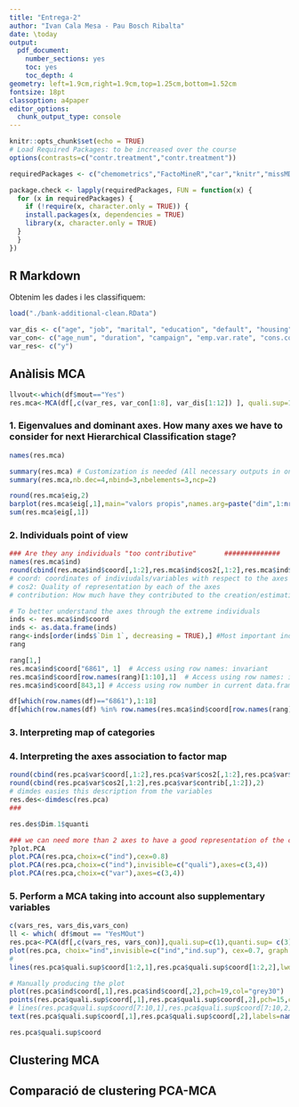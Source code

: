 ```yaml
---
title: "Entrega-2"
author: "Ivan Cala Mesa - Pau Bosch Ribalta"
date: \today
output:
  pdf_document:
    number_sections: yes
    toc: yes
    toc_depth: 4
geometry: left=1.9cm,right=1.9cm,top=1.25cm,bottom=1.52cm
fontsize: 18pt
classoption: a4paper
editor_options: 
  chunk_output_type: console
---
```


```r
knitr::opts_chunk$set(echo = TRUE)
# Load Required Packages: to be increased over the course
options(contrasts=c("contr.treatment","contr.treatment"))

requiredPackages <- c("chemometrics","FactoMineR","car","knitr","missMDA")

package.check <- lapply(requiredPackages, FUN = function(x) {
  for (x in requiredPackages) {
    if (!require(x, character.only = TRUE)) {
    install.packages(x, dependencies = TRUE)
    library(x, character.only = TRUE)
  }
  }
})
```

## R Markdown

Obtenim les dades i les classifiquem:

```r
load("./bank-additional-clean.RData")
```

```r
var_dis <- c("age", "job", "marital", "education", "default", "housing", "loan", "contact", "month", "day_of_week", "previous", "poutcome", "mout")
var_con<- c("age_num", "duration", "campaign", "emp.var.rate", "cons.conf.idx", "cons.price.idx", "euribor3m", "nr.employed", "na_count")
var_res<- c("y")
```

## Anàlisis MCA

```r
llvout<-which(df$mout=="Yes")
res.mca<-MCA(df[,c(var_res, var_con[1:8], var_dis[1:12]) ], quali.sup=1, quanti.sup = c(2:9), ind.sup=llvout)
```

### 1. Eigenvalues and dominant axes. How many axes we have to consider for next Hierarchical Classification stage?

```r

names(res.mca)

summary(res.mca) # Customization is needed (All necessary outputs in one function in R)
summary(res.mca,nb.dec=4,nbind=3,nbelements=3,ncp=2)

round(res.mca$eig,2)
barplot(res.mca$eig[,1],main="valors propis",names.arg=paste("dim",1:nrow(res.mca$eig)))
sum(res.mca$eig[,1])
```

### 2. Individuals point of view

```r
### Are they any individuals "too contributive"       ##############
names(res.mca$ind)
round(cbind(res.mca$ind$coord[,1:2],res.mca$ind$cos2[,1:2],res.mca$ind$contrib[,1:2]),2)
# coord: coordinates of indiviudals/variables with respect to the axes
# cos2: Quality of representation by each of the axes
# contribution: How much have they contributed to the creation/estimation of an axes. 

# To better understand the axes through the extreme individuals
inds <- res.mca$ind$coord
inds <- as.data.frame(inds)
rang<-inds[order(inds$`Dim 1`, decreasing = TRUE),] #Most important indiviudals wrt dim 1
rang

rang[1,]
res.mca$ind$coord["6861", 1]  # Access using row names: invariant
res.mca$ind$coord[row.names(rang)[1:10],1]  # Access using row names: invariant
res.mca$ind$coord[843,1] # Access using row number in current data.frame

df[which(row.names(df)=="6861"),1:18]
df[which(row.names(df) %in% row.names(res.mca$ind$coord[row.names(rang)[1:10],])),1:18]

```

### 3. Interpreting map of categories

### 4. Interpreting the axes association to factor map

```r
round(cbind(res.pca$var$coord[,1:2],res.pca$var$cos2[,1:2],res.pca$var$contrib[,1:2]),2)
round(cbind(res.pca$var$cos2[,1:2],res.pca$var$contrib[,1:2]),2)
# dimdes easies this description from the variables
res.des<-dimdesc(res.pca)
###

res.des$Dim.1$quanti

### we can need more than 2 axes to have a good representation of the clouds
?plot.PCA
plot.PCA(res.pca,choix=c("ind"),cex=0.8)
plot.PCA(res.pca,choix=c("ind"),invisible=c("quali"),axes=c(3,4))
plot.PCA(res.pca,choix=c("var"),axes=c(3,4))
```

### 5. Perform a MCA taking into account also supplementary variables

```r
c(vars_res, vars_dis,vars_con)
ll <- which( df$mout == "YesMOut")
res.pca<-PCA(df[,c(vars_res, vars_con)],quali.sup=c(1),quanti.sup= c(3), ind.sup = ll) 
plot(res.pca, choix="ind",invisible=c("ind","ind.sup"), cex=0.7, graph.type = "classic")
# 
lines(res.pca$quali.sup$coord[1:2,1],res.pca$quali.sup$coord[1:2,2],lwd=2,col="black") # Does not work unless graph.type "classic" is set

# Manually producing the plot
plot(res.pca$ind$coord[,1],res.pca$ind$coord[,2],pch=19,col="grey30")
points(res.pca$quali.sup$coord[,1],res.pca$quali.sup$coord[,2],pch=15,col="magenta")
# lines(res.pca$quali.sup$coord[7:10,1],res.pca$quali.sup$coord[7:10,2],lwd=2,lty=2,col="blue")
text(res.pca$quali.sup$coord[,1],res.pca$quali.sup$coord[,2],labels=names(res.pca$quali.sup$coord[,1]),col="magenta",cex=0.8)

res.pca$quali.sup$coord


```

## Clustering MCA

## Comparació de clustering PCA-MCA
